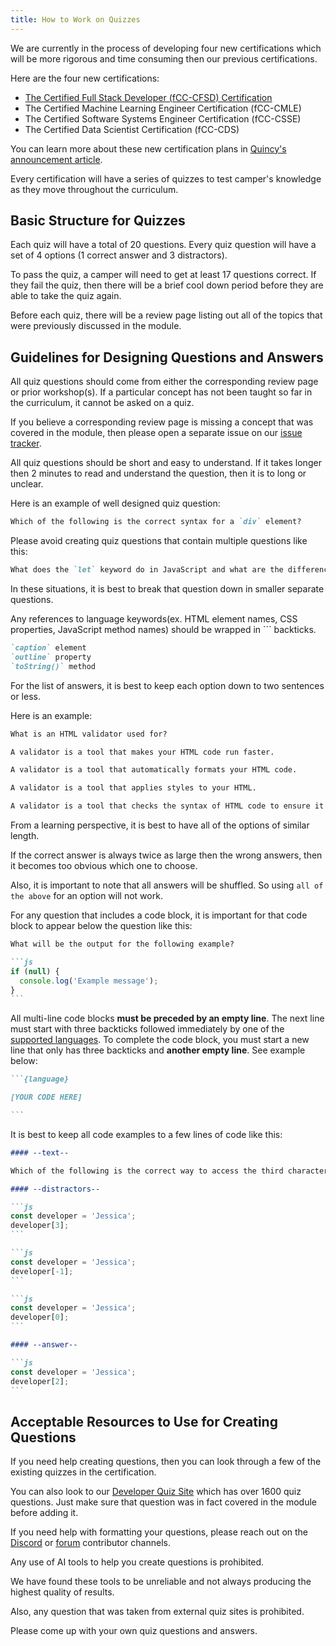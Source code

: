 ```yaml
---
title: How to Work on Quizzes
---
```



We are currently in the process of developing four new certifications which will be more rigorous and time consuming then our previous certifications.

Here are the four new certifications:

- [The Certified Full Stack Developer (fCC-CFSD) Certification](https://www.freecodecamp.org/learn/full-stack-developer/)
- The Certified Machine Learning Engineer Certification (fCC-CMLE)
- The Certified Software Systems Engineer Certification (fCC-CSSE)
- The Certified Data Scientist Certification (fCC-CDS)

You can learn more about these new certification plans in [Quincy's announcement article](https://www.freecodecamp.org/news/freecodecamp-turns-10-major-curriculum-updates/).

Every certification will have a series of quizzes to test camper's knowledge as they move throughout the curriculum.

## Basic Structure for Quizzes

Each quiz will have a total of 20 questions. Every quiz question will have a set of 4 options (1 correct answer and 3 distractors).

To pass the quiz, a camper will need to get at least 17 questions correct. If they fail the quiz, then there will be a brief cool down period before they are able to take the quiz again.

Before each quiz, there will be a review page listing out all of the topics that were previously discussed in the module.

## Guidelines for Designing Questions and Answers

All quiz questions should come from either the corresponding review page or prior workshop(s). If a particular concept has not been taught so far in the curriculum, it cannot be asked on a quiz.

If you believe a corresponding review page is missing a concept that was covered in the module, then please open a separate issue on our [issue tracker](https://github.com/freeCodeCamp/freeCodeCamp/issues).

All quiz questions should be short and easy to understand. If it takes longer then 2 minutes to read and understand the question, then it is to long or unclear.

Here is an example of well designed quiz question:

```md
Which of the following is the correct syntax for a `div` element?
```

<Aside type="caution">

Please avoid creating quiz questions that contain multiple questions like this:

```md
What does the `let` keyword do in JavaScript and what are the differences between `let`, `var` and `const`?
```

In these situations, it is best to break that question down in smaller separate questions.

</Aside>

Any references to language keywords(ex. HTML element names, CSS properties, JavaScript method names) should be wrapped in `\`` backticks.

```md
`caption` element
`outline` property
`toString()` method
```

For the list of answers, it is best to keep each option down to two sentences or less.

Here is an example:

```md
What is an HTML validator used for?

A validator is a tool that makes your HTML code run faster.

A validator is a tool that automatically formats your HTML code.

A validator is a tool that applies styles to your HTML.

A validator is a tool that checks the syntax of HTML code to ensure it is valid.
```

<Aside type="tip">

From a learning perspective, it is best to have all of the options of similar length.

If the correct answer is always twice as large then the wrong answers, then it becomes too obvious which one to choose.

Also, it is important to note that all answers will be shuffled. So using `all of the above` for an option will not work.

</Aside>

For any question that includes a code block, it is important for that code block to appear below the question like this:

````md
What will be the output for the following example?

```js
if (null) {
  console.log('Example message');
}
```
````

All multi-line code blocks **must be preceded by an empty line**. The next line must start with three backticks followed immediately by one of the [supported languages](https://prismjs.com/#supported-languages). To complete the code block, you must start a new line that only has three backticks and **another empty line**. See example below:

````md
```{language}

[YOUR CODE HERE]

```
````

It is best to keep all code examples to a few lines of code like this:

````md
#### --text--

Which of the following is the correct way to access the third character of a string?

#### --distractors--

```js
const developer = 'Jessica';
developer[3];
```

```js
const developer = 'Jessica';
developer[-1];
```

```js
const developer = 'Jessica';
developer[0];
```

#### --answer--

```js
const developer = 'Jessica';
developer[2];
```
````

## Acceptable Resources to Use for Creating Questions

If you need help creating questions, then you can look through a few of the existing quizzes in the certification.

You can also look to our [Developer Quiz Site](https://developerquiz.org/) which has over 1600 quiz questions. Just make sure that question was in fact covered in the module before adding it.

If you need help with formatting your questions, please reach out on the [Discord](https://discord.com/invite/freecodecamp-692816967895220344) or [forum](https://forum.freecodecamp.org/) contributor channels.

<Aside type="danger">

Any use of AI tools to help you create questions is prohibited.

We have found these tools to be unreliable and not always producing the highest quality of results.

Also, any question that was taken from external quiz sites is prohibited.

Please come up with your own quiz questions and answers.

</Aside>
